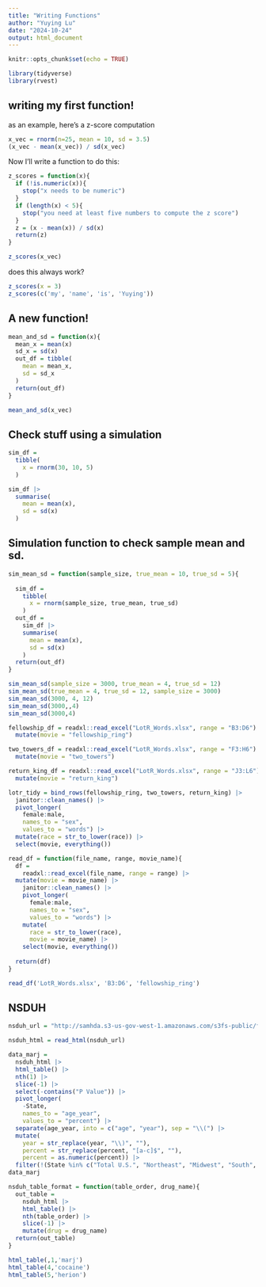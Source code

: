 ```yaml
---
title: "Writing Functions"
author: "Yuying Lu"
date: "2024-10-24"
output: html_document
---
```


```r
knitr::opts_chunk$set(echo = TRUE)
```

```r
library(tidyverse)
library(rvest)
```

## writing my first function!

as an example, here's a z-score computation

```r
x_vec = rnorm(n=25, mean = 10, sd = 3.5)
(x_vec - mean(x_vec)) / sd(x_vec)
```
Now I'll write a function to do this:

```r
z_scores = function(x){
  if (!is.numeric(x)){
    stop("x needs to be numeric")
  }
  if (length(x) < 5){
    stop("you need at least five numbers to compute the z score")
  }
  z = (x - mean(x)) / sd(x)
  return(z)
}

z_scores(x_vec)
```

does this always work?

```r
z_scores(x = 3)
z_scores(c('my', 'name', 'is', 'Yuying'))
```

## A new function!


```r
mean_and_sd = function(x){
  mean_x = mean(x)
  sd_x = sd(x)
  out_df = tibble(
    mean = mean_x,
    sd = sd_x
  )
  return(out_df)
}

mean_and_sd(x_vec)
```

## Check stuff using a simulation

```r
sim_df = 
  tibble(
    x = rnorm(30, 10, 5)
  )

sim_df |> 
  summarise(
    mean = mean(x),
    sd = sd(x)
  )
```

## Simulation function to check sample mean and sd.

```r
sim_mean_sd = function(sample_size, true_mean = 10, true_sd = 5){
  
  sim_df = 
    tibble(
      x = rnorm(sample_size, true_mean, true_sd)
    )
  out_df = 
    sim_df |> 
    summarise(
      mean = mean(x),
      sd = sd(x)
    )
  return(out_df)
}

sim_mean_sd(sample_size = 3000, true_mean = 4, true_sd = 12)
sim_mean_sd(true_mean = 4, true_sd = 12, sample_size = 3000)
sim_mean_sd(3000, 4, 12)
sim_mean_sd(3000,,4)
sim_mean_sd(3000,4)

```


```r

fellowship_df = readxl::read_excel("LotR_Words.xlsx", range = "B3:D6") |>
  mutate(movie = "fellowship_ring")

two_towers_df = readxl::read_excel("LotR_Words.xlsx", range = "F3:H6") |>
  mutate(movie = "two_towers")

return_king_df = readxl::read_excel("LotR_Words.xlsx", range = "J3:L6") |>
  mutate(movie = "return_king")

lotr_tidy = bind_rows(fellowship_ring, two_towers, return_king) |>
  janitor::clean_names() |>
  pivot_longer(
    female:male,
    names_to = "sex",
    values_to = "words") |> 
  mutate(race = str_to_lower(race)) |> 
  select(movie, everything()) 
```


```r
read_df = function(file_name, range, movie_name){
  df = 
    readxl::read_excel(file_name, range = range) |>
  mutate(movie = movie_name) |> 
    janitor::clean_names() |> 
    pivot_longer(
      female:male,
      names_to = "sex",
      values_to = "words") |>
    mutate(
      race = str_to_lower(race),
      movie = movie_name) |> 
    select(movie, everything())
  
  return(df)
}

read_df('LotR_Words.xlsx', 'B3:D6', 'fellowship_ring')
```

## NSDUH

```r
nsduh_url = "http://samhda.s3-us-gov-west-1.amazonaws.com/s3fs-public/field-uploads/2k15StateFiles/NSDUHsaeShortTermCHG2015.htm"

nsduh_html = read_html(nsduh_url)

data_marj = 
  nsduh_html |> 
  html_table() |> 
  nth(1) |>
  slice(-1) |> 
  select(-contains("P Value")) |>
  pivot_longer(
    -State,
    names_to = "age_year", 
    values_to = "percent") |>
  separate(age_year, into = c("age", "year"), sep = "\\(") |>
  mutate(
    year = str_replace(year, "\\)", ""),
    percent = str_replace(percent, "[a-c]$", ""),
    percent = as.numeric(percent)) |>
  filter(!(State %in% c("Total U.S.", "Northeast", "Midwest", "South", "West")))
data_marj
```

```r
nsduh_table_format = function(table_order, drug_name){
  out_table = 
    nsduh_html |> 
    html_table() |> 
    nth(table_order) |>
    slice(-1) |> 
    mutate(drug = drug_name)
  return(out_table)
}

html_table(,1,'marj')
html_table(4,'cocaine')
html_table(5,'herion')
```

